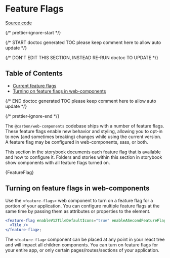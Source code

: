 
<Meta title="Introduction/Feature Flags" />

# Feature Flags

[Source code](https://github.com/carbon-design-system/carbon/tree/main/packages/web-components/src/components/feature-flags)

{/* prettier-ignore-start */}

{/* START doctoc generated TOC please keep comment here to allow auto update */}

{/* DON'T EDIT THIS SECTION, INSTEAD RE-RUN doctoc TO UPDATE */}

## Table of Contents

* [Current feature flags](#current-feature-flags)
* [Turning on feature flags in web-components](#turning-on-feature-flags-in-web-components)

{/* END doctoc generated TOC please keep comment here to allow auto update */}

{/* prettier-ignore-end */}

The `@carbon/web-components` codebase ships with a number of feature flags. These feature
flags enable new behavior and styling, allowing you to opt-in to new (and
sometimes breaking) changes while using the current version. A feature flag may
be configured in web-components, sass, or both.

This section in the storybook documents each feature flag that is available and
how to configure it. Folders and stories within this section in storybook show
components with all feature flags turned on.

<Markdown>{FeatureFlag}</Markdown>

## Turning on feature flags in web-components

Use the `<feature-flags>` web component to turn on a feature flag for a portion of your
application. You can configure multiple feature flags at the same time by passing them as attributes or properties to the element.

```jsx
<feature-flag enableV12TileDefaultIcons="true" enableASecondFeatureFlag="true">
  <Tile />
</feature-flag>;
```

The `<feature-flag>` component can be placed at any point in your react tree and
will impact all children components. You can turn on feature flags for your
entire app, or only certain pages/routes/sections of your application.